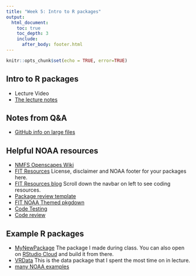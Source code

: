 ```yaml
---
title: "Week 5: Intro to R packages"
output:
  html_document:
    toc: true
    toc_depth: 3
    include:
      after_body: footer.html
---
```


```r
knitr::opts_chunk$set(echo = TRUE, error=TRUE)
```

## Intro to R packages

* Lecture Video
* [The lecture notes](week5-introtopackages.html)

## Notes from Q&A

* [GitHub info on large files](https://docs.github.com/en/github/managing-large-files/working-with-large-files/conditions-for-large-files)

## Helpful NOAA resources

* [NMFS Openscapes Wiki](https://github.com/nmfs-openscapes/.github/wiki)
* [FIT Resources](https://github.com/nmfs-fish-tools/Resources) License, disclaimer and NOAA footer for your packages here.
* [FIT Resources blog](https://noaa-fisheries-integrated-toolbox.github.io/resources/) Scroll down the navbar on left to see coding resources.
* [Package review template](https://github.com/nmfs-general-modeling-tools/nmfs-general-modeling-tools.github.io/blob/master/.github/ISSUE_TEMPLATE/r-package-code-review.md) 
* [FIT NOAA Themed pkgdown](https://noaa-fisheries-integrated-toolbox.github.io/resources/workshops/NOAA-pkgdown/)
* [Code Testing](https://noaa-fisheries-integrated-toolbox.github.io/resources/best-practices/code-testing/)
* [Code review](https://noaa-fisheries-integrated-toolbox.github.io/resources/best-practices/code-review/)

## Example R packages

* [MyNewPackage](https://github.com/RWorkflow-Workshop-2021/MyNewPackage) The package I made during class. You can also open on [RStudio Cloud](https://rstudio.cloud/project/2574138) and build it from there.
* [VRData](https://nwfsc-math-bio.github.io/VRData/) This is the data package that I spent the most time on in lecture.
* [many NOAA examples](https://github.com/nmfs-openscapes/.github/wiki/02-GitHub-in-Government#github-in-noaa--nmfs)